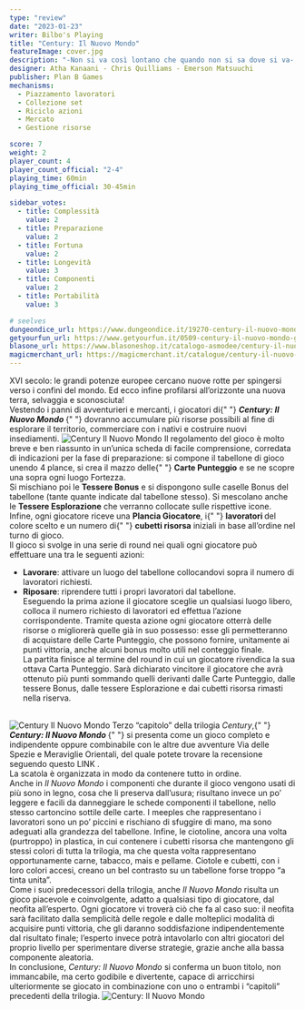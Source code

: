```yaml
---
type: "review"
date: "2023-01-23"
writer: Bilbo's Playing
title: "Century: Il Nuovo Mondo"
featureImage: cover.jpg
description: "-Non si va così lontano che quando non si sa dove si va- cit. Cristoforo Colombo"
designer: Atha Kanaani - Chris Quilliams - Emerson Matsuuchi
publisher: Plan B Games
mechanisms:
  - Piazzamento lavoratori
  - Collezione set
  - Riciclo azioni
  - Mercato
  - Gestione risorse

score: 7
weight: 2
player_count: 4
player_count_official: "2-4"
playing_time: 60min
playing_time_official: 30-45min

sidebar_votes:
  - title: Complessità
    value: 2
  - title: Preparazione
    value: 2
  - title: Fortuna
    value: 2
  - title: Longevità
    value: 3
  - title: Componenti
    value: 2
  - title: Portabilità
    value: 3

# seelves
dungeondice_url: https://www.dungeondice.it/19270-century-il-nuovo-mondo.html
getyourfun_url: https://www.getyourfun.it/0509-century-il-nuovo-mondo-giochi-per-famiglia.html
blasone_url: https://www.blasoneshop.it/catalogo-asmodee/century-il-nuovo-mondo-72-1968
magicmerchant_url: https://magicmerchant.it/catalogue/century-il-nuovo-mondo-43579/
---
```


<Setting>
  XVI secolo: le grandi potenze europee cercano nuove rotte per spingersi verso
  i confini del mondo. Ed ecco infine profilarsi all’orizzonte una nuova terra,
  selvaggia e sconosciuta!
  <br />
  Vestendo i panni di avventurieri e mercanti, i giocatori di{" "}
  <strong>
    <em>Century: Il Nuovo Mondo</em>
  </strong>{" "}
  dovranno accumulare più risorse possibili al fine di esplorare il territorio,
  commerciare con i nativi e costruire nuovi insediamenti.

</Setting>

<img src="./game1.jpg" alt="Century Il Nuovo Mondo" />

<Rules>
  Il regolamento del gioco è molto breve e ben riassunto in un’unica scheda di
  facile comprensione, corredata di indicazioni per la fase di preparazione: si
  compone il tabellone di gioco unendo 4 plance, si crea il mazzo delle{" "}
  <strong>Carte Punteggio</strong> e se ne scopre una sopra ogni luogo Fortezza.
  <br />
  Si mischiano poi le <strong>Tessere Bonus</strong> e si dispongono sulle
  caselle Bonus del tabellone (tante quante indicate dal tabellone stesso). Si
  mescolano anche le <strong>Tessere Esplorazione</strong> che verranno
  collocate sulle rispettive icone.
  <br />
  Infine, ogni giocatore riceve una <strong>Plancia Giocatore</strong>, i{" "}
  <strong>lavoratori </strong>del colore scelto e un numero di{" "}
  <strong>cubetti risorsa</strong> iniziali in base all’ordine nel turno di
  gioco.
  <br />
  Il gioco si svolge in una serie di round nei quali ogni giocatore può
  effettuare una tra le seguenti azioni:
  <br />
  <ul>
    <li>
      <strong>Lavorare</strong>: attivare un luogo del tabellone collocandovi
      sopra il numero di lavoratori richiesti.
    </li>
    <li>
      <strong>Riposare</strong>: riprendere tutti i propri lavoratori dal
      tabellone.
      <br />
      Eseguendo la prima azione il giocatore sceglie un qualsiasi luogo libero,
      colloca il numero richiesto di lavoratori ed effettua l’azione
      corrispondente. Tramite questa azione ogni giocatore otterrà delle risorse
      o migliorerà quelle già in suo possesso: esse gli permetteranno di
      acquistare delle Carte Punteggio, che possono fornire, unitamente ai punti
      vittoria, anche alcuni bonus molto utili nel conteggio finale. <br />
      La partita finisce al termine del round in cui un giocatore rivendica la sua
      ottava Carta Punteggio. Sarà dichiarato vincitore il giocatore che avrà ottenuto
      più punti sommando quelli derivanti dalle Carte Punteggio, dalle tessere Bonus,
      dalle tessere Esplorazione e dai cubetti risorsa rimasti nella riserva.
      <br />
      &nbsp;
    </li>
  </ul>
</Rules>

<img src="./game2.jpg" alt="Century Il Nuovo Mondo" />

<Feedback>
  Terzo “capitolo” della trilogia <em>Century</em>,{" "}
  <strong>
    <em>Century: Il Nuovo Mondo</em>
  </strong>{" "}
  si presenta come un gioco completo e indipendente oppure combinabile con le
  altre due avventure Via delle Spezie e Meraviglie Orientali, del quale potete trovare la recensione seguendo questo <Link to="/reviews/century-meraviglie-orientali/"> LINK </Link>. 
  <br />
  La scatola è organizzata in modo da contenere tutto in ordine. 
  <br />
  Anche in <em>Il Nuovo Mondo</em> i componenti che durante il gioco vengono
  usati di più sono in legno, cosa che li preserva dall’usura; risultano invece
  un po’ leggere e facili da danneggiare le schede componenti il tabellone,
  nello stesso cartoncino sottile delle carte. I meeples che rappresentano i
  lavoratori sono un po’ piccini e rischiano di sfuggire di mano, ma sono
  adeguati alla grandezza del tabellone. Infine, le ciotoline, ancora una volta
  (purtroppo) in plastica, in cui contenere i cubetti risorsa che mantengono gli
  stessi colori di tutta la trilogia, ma che questa volta rappresentano
  opportunamente carne, tabacco, mais e pellame. Ciotole e cubetti, con i loro
  colori accesi, creano un bel contrasto su un tabellone forse troppo “a tinta
  unita”.
  <br />
  Come i suoi predecessori della trilogia, anche <em>Il Nuovo Mondo</em> risulta
  un gioco piacevole e coinvolgente, adatto a qualsiasi tipo di giocatore, dal
  neofita all’esperto. Ogni giocatore vi troverà ciò che fa al caso suo: il
  neofita sarà facilitato dalla semplicità delle regole e dalle molteplici
  modalità di acquisire punti vittoria, che gli daranno soddisfazione
  indipendentemente dal risultato finale; l’esperto invece potrà intavolarlo con
  altri giocatori del proprio livello per sperimentare diverse strategie, grazie
  anche alla bassa componente aleatoria. <br />
  In conclusione, <em>Century: Il Nuovo Mondo</em> si conferma un buon titolo, non
  immancabile, ma certo godibile e divertente, capace di arricchirsi ulteriormente
  se giocato in combinazione con uno o entrambi i “capitoli” precedenti della trilogia.

</Feedback>

<img src="./game3.jpg" alt="Century: Il Nuovo Mondo" />
